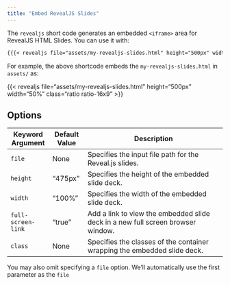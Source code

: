 ```yaml
---
title: "Embed RevealJS Slides"
---
```


The `revealjs` short code generates an embedded `<iframe>` area for RevealJS HTML Slides. You can use it with:

```markdown
{{{< revealjs file="assets/my-revealjs-slides.html" height="500px" width="50%" class="ratio ratio-16x9" >}}}
```

For example, the above shortcode embeds the `my-revealjs-slides.html` in `assets/` as:

{{< revealjs file="assets/my-revealjs-slides.html" height="500px" width="50%" class="ratio ratio-16x9" >}}

## Options

| Keyword Argument | Default Value | Description                                              |
|------------------|---------------|----------------------------------------------------------|
| `file`           | None          | Specifies the input file path for the Reveal.js slides.  |
| `height`         | "475px"       | Specifies the height of the embedded slide deck.         |
| `width`          | "100%"        | Specifies the width of the embedded slide deck.          |
| `full-screen-link`    | "true"        | Add a link to view the embedded slide deck in a new full screen browser window.         |
| `class`          | None          | Specifies the classes of the container wrapping the embedded slide deck.          |

You may also omit specifying a `file` option. We'll automatically use the first parameter as the `file`